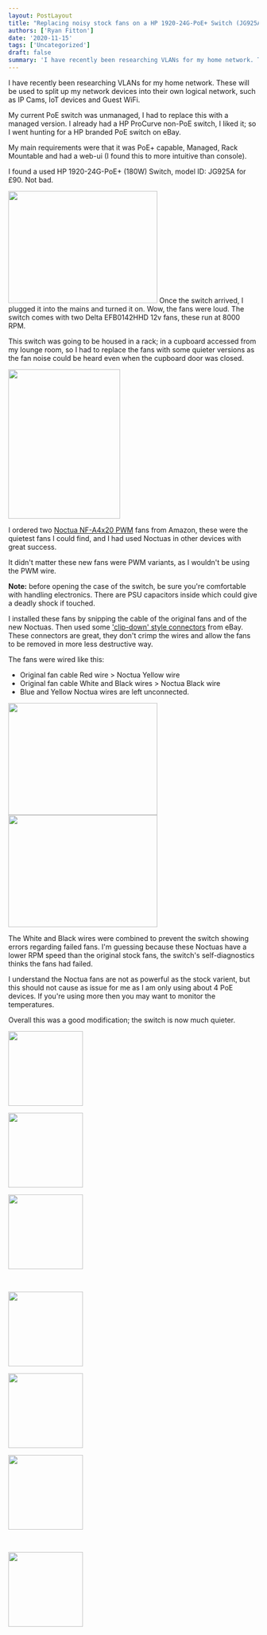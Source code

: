 ```yaml
---
layout: PostLayout
title: "Replacing noisy stock fans on a HP 1920-24G-PoE+ Switch (JG925A)"
authors: ['Ryan Fitton']
date: '2020-11-15'
tags: ['Uncategorized']
draft: false
summary: 'I have recently been researching VLANs for my home network. These will be used to split up my network devices into their own logical network, such as IP Cams, IoT devices and Guest WiFi. My current PoE switch was unmanaged, I had to replace this with a managed version. I already had a HP ProCurve ...'
---
```


I have recently been researching VLANs for my home network. These will be used to split up my network devices into their own logical network, such as IP Cams, IoT devices and Guest WiFi.

My current PoE switch was unmanaged, I had to replace this with a managed version. I already had a HP ProCurve non-PoE switch, I liked it; so I went hunting for a HP branded PoE switch on eBay.

My main requirements were that it was PoE+ capable, Managed, Rack Mountable and had a web-ui (I found this to more intuitive than console).

I found a used HP 1920-24G-PoE+ (180W) Switch, model ID: JG925A for £90. Not bad.

<a href="/static/img/blog/2020/11/hp_1920_2-scaled.jpg"><img loading="lazy"  src="/static/img/blog/2020/11/hp_1920_2-300x225.jpg" alt="" width="300" height="225" srcset="/static/img/blog/2020/11/hp_1920_2-300x225.jpg 300w, /static/img/blog/2020/11/hp_1920_2-1024x767.jpg 1024w, /static/img/blog/2020/11/hp_1920_2-768x576.jpg 768w, /static/img/blog/2020/11/hp_1920_2-1536x1151.jpg 1536w, /static/img/blog/2020/11/hp_1920_2-2048x1535.jpg 2048w" sizes="(max-width: 300px) 100vw, 300px" /></a>
Once the switch arrived, I plugged it into the mains and turned it on. Wow, the fans were loud. The switch comes with two Delta EFB0142HHD 12v fans, these run at 8000 RPM.

This switch was going to be housed in a rack; in a cupboard accessed from my lounge room, so I had to replace the fans with some quieter versions as the fan noise could be heard even when the cupboard door was closed.

<a href="/static/img/blog/2020/11/hp_1920_3-scaled.jpg"><img loading="lazy"  src="/static/img/blog/2020/11/hp_1920_3-225x300.jpg" alt="" width="225" height="300" srcset="/static/img/blog/2020/11/hp_1920_3-225x300.jpg 225w, /static/img/blog/2020/11/hp_1920_3-768x1024.jpg 768w, /static/img/blog/2020/11/hp_1920_3-1152x1536.jpg 1152w, /static/img/blog/2020/11/hp_1920_3-1536x2048.jpg 1536w, /static/img/blog/2020/11/hp_1920_3-scaled.jpg 1920w" sizes="(max-width: 225px) 100vw, 225px" /></a>

I ordered two [Noctua NF-A4x20 PWM](https://www.amazon.co.uk/Noctua-NF-A4x20-PWM-Premium-40x20mm/dp/B07125KWG1/ref=as_li_ss_tl?ie=UTF8&psc=1&ref=ppx_pop_mob_b_asin_title&linkCode=ll1&tag=ryanfittoncou-21&linkId=bda93790e47185466fc7099264289da9&language=en_GB) fans from Amazon, these were the quietest fans I could find, and I had used Noctuas in other devices with great success.

It didn't matter these new fans were PWM variants, as I wouldn't be using the PWM wire.

**Note:** before opening the case of the switch, be sure you're comfortable with handling electronics. There are PSU capacitors inside which could give a deadly shock if touched.

I installed these fans by snipping the cable of the original fans and of the new Noctuas. Then used some ['clip-down' style connectors](https://www.ebay.co.uk/itm/Wago-type-in-line-Electrical-Connectors-Wire-Block-Clamp-Terminal-Cable-Reusable/264655941031?pageci=191f7a3d-467e-4332-8e99-3dbccf63c998) from eBay. These connectors are great, they don't crimp the wires and allow the fans to be removed in more less destructive way.

The fans were wired like this:

-   Original fan cable Red wire \> Noctua Yellow wire
-   Original fan cable White and Black wires \> Noctua Black wire
-   Blue and Yellow Noctua wires are left unconnected.

<a href="/static/img/blog/2020/11/hp_1920_5-scaled.jpg"><img loading="lazy"  src="/static/img/blog/2020/11/hp_1920_5-300x225.jpg" alt="" width="300" height="225" srcset="/static/img/blog/2020/11/hp_1920_5-300x225.jpg 300w, /static/img/blog/2020/11/hp_1920_5-1024x768.jpg 1024w, /static/img/blog/2020/11/hp_1920_5-768x576.jpg 768w, /static/img/blog/2020/11/hp_1920_5-1536x1152.jpg 1536w, /static/img/blog/2020/11/hp_1920_5-2048x1536.jpg 2048w" sizes="(max-width: 300px) 100vw, 300px" /></a> <a href="/static/img/blog/2020/11/hp_1920_6-scaled.jpg"><img loading="lazy"  src="/static/img/blog/2020/11/hp_1920_6-300x225.jpg" alt="" width="300" height="225" srcset="/static/img/blog/2020/11/hp_1920_6-300x225.jpg 300w, /static/img/blog/2020/11/hp_1920_6-1024x768.jpg 1024w, /static/img/blog/2020/11/hp_1920_6-768x576.jpg 768w, /static/img/blog/2020/11/hp_1920_6-1536x1152.jpg 1536w, /static/img/blog/2020/11/hp_1920_6-2048x1536.jpg 2048w" sizes="(max-width: 300px) 100vw, 300px" /></a>

The White and Black wires were combined to prevent the switch showing errors regarding failed fans. I'm guessing because these Noctuas have a lower RPM speed than the original stock fans, the switch's self-diagnostics thinks the fans had failed.

I understand the Noctua fans are not as powerful as the stock varient, but this should not cause as issue for me as I am only using about 4 PoE devices. If you're using more then you may want to monitor the temperatures.

Overall this was a good modification; the switch is now much quieter.

<div id='gallery-1'><dl>
    <dt class='gallery-icon portrait'>
        <a href='https://ryanfitton.co.uk/blog/hp_1920_1/'><img width="150" height="150" src="/static/img/blog/2020/11/hp_1920_1-150x150.jpg" class="attachment-thumbnail size-thumbnail" alt="" loading="lazy" /></a>
    </dt></dl><dl class='gallery-item'>
    <dt class='gallery-icon landscape'>
        <a href='https://ryanfitton.co.uk/blog/replacing-noisy-stock-fans-on-a-hp-1920-24g-poe-switch-jg925a/hp_1920_2/'><img width="150" height="150" src="/static/img/blog/2020/11/hp_1920_2-150x150.jpg" class="attachment-thumbnail size-thumbnail" alt="" loading="lazy" /></a>
    </dt></dl><dl class='gallery-item'>
    <dt class='gallery-icon landscape'>
        <a href='https://ryanfitton.co.uk/blog/replacing-noisy-stock-fans-on-a-hp-1920-24g-poe-switch-jg925a/hp_1920_5/'><img width="150" height="150" src="/static/img/blog/2020/11/hp_1920_5-150x150.jpg" class="attachment-thumbnail size-thumbnail" alt="" loading="lazy" /></a>
    </dt></dl><br style={{clear: 'both'}} /><dl class='gallery-item'>
    <dt class='gallery-icon landscape'>
        <a href='https://ryanfitton.co.uk/blog/replacing-noisy-stock-fans-on-a-hp-1920-24g-poe-switch-jg925a/hp_1920_6/'><img width="150" height="150" src="/static/img/blog/2020/11/hp_1920_6-150x150.jpg" class="attachment-thumbnail size-thumbnail" alt="" loading="lazy" /></a>
    </dt></dl><dl class='gallery-item'>
    <dt class='gallery-icon landscape'>
        <a href='https://ryanfitton.co.uk/blog/replacing-noisy-stock-fans-on-a-hp-1920-24g-poe-switch-jg925a/hp_1920_4/'><img width="150" height="150" src="/static/img/blog/2020/11/hp_1920_4-150x150.jpg" class="attachment-thumbnail size-thumbnail" alt="" loading="lazy" /></a>
    </dt></dl><dl class='gallery-item'>
    <dt class='gallery-icon portrait'>
        <a href='https://ryanfitton.co.uk/blog/replacing-noisy-stock-fans-on-a-hp-1920-24g-poe-switch-jg925a/hp_1920_3/'><img width="150" height="150" src="/static/img/blog/2020/11/hp_1920_3-150x150.jpg" class="attachment-thumbnail size-thumbnail" alt="" loading="lazy" /></a>
    </dt></dl><br style={{clear: 'both'}} /><dl class='gallery-item'>
    <dt class='gallery-icon landscape'>
        <a href='https://ryanfitton.co.uk/blog/hp_1920_7/'><img width="150" height="150" src="/static/img/blog/2020/11/hp_1920_7-150x150.jpeg" class="attachment-thumbnail size-thumbnail" alt="" loading="lazy" /></a>
    </dt></dl>
    <br style={{clear: 'both'}} />
</div>